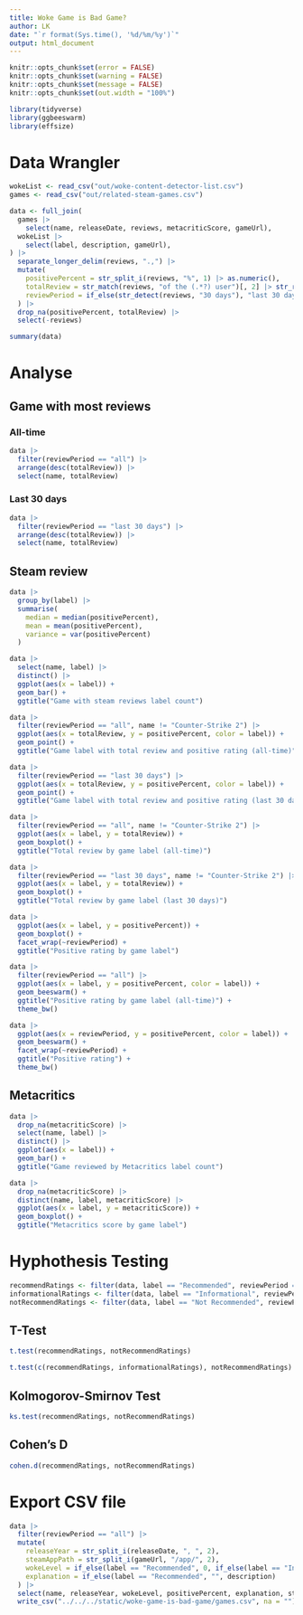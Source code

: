 ```yaml
---
title: Woke Game is Bad Game?
author: LK
date: "`r format(Sys.time(), '%d/%m/%y')`"
output: html_document
---
```


```r
knitr::opts_chunk$set(error = FALSE)
knitr::opts_chunk$set(warning = FALSE)
knitr::opts_chunk$set(message = FALSE)
knitr::opts_chunk$set(out.width = "100%")
```

```r
library(tidyverse)
library(ggbeeswarm)
library(effsize)
```

# Data Wrangler

```r
wokeList <- read_csv("out/woke-content-detector-list.csv")
games <- read_csv("out/related-steam-games.csv")
```

```r
data <- full_join(
  games |>
    select(name, releaseDate, reviews, metacriticScore, gameUrl),
  wokeList |>
    select(label, description, gameUrl),
) |>
  separate_longer_delim(reviews, ".,") |>
  mutate(
    positivePercent = str_split_i(reviews, "%", 1) |> as.numeric(),
    totalReview = str_match(reviews, "of the (.*?) user")[, 2] |> str_replace_all(",", "") |> as.numeric(),
    reviewPeriod = if_else(str_detect(reviews, "30 days"), "last 30 days", "all")
  ) |>
  drop_na(positivePercent, totalReview) |>
  select(-reviews)

summary(data)
```

# Analyse

## Game with most reviews

### All-time

```r
data |>
  filter(reviewPeriod == "all") |>
  arrange(desc(totalReview)) |>
  select(name, totalReview)
```

### Last 30 days

```r
data |>
  filter(reviewPeriod == "last 30 days") |>
  arrange(desc(totalReview)) |>
  select(name, totalReview)
```

## Steam review

```r
data |>
  group_by(label) |>
  summarise(
    median = median(positivePercent),
    mean = mean(positivePercent),
    variance = var(positivePercent)
  )
```

```r
data |>
  select(name, label) |>
  distinct() |>
  ggplot(aes(x = label)) +
  geom_bar() +
  ggtitle("Game with steam reviews label count")
```

```r
data |>
  filter(reviewPeriod == "all", name != "Counter-Strike 2") |>
  ggplot(aes(x = totalReview, y = positivePercent, color = label)) +
  geom_point() +
  ggtitle("Game label with total review and positive rating (all-time)")
```

```r
data |>
  filter(reviewPeriod == "last 30 days") |>
  ggplot(aes(x = totalReview, y = positivePercent, color = label)) +
  geom_point() +
  ggtitle("Game label with total review and positive rating (last 30 days)")
```

```r
data |>
  filter(reviewPeriod == "all", name != "Counter-Strike 2") |>
  ggplot(aes(x = label, y = totalReview)) +
  geom_boxplot() +
  ggtitle("Total review by game label (all-time)")
```

```r
data |>
  filter(reviewPeriod == "last 30 days", name != "Counter-Strike 2") |>
  ggplot(aes(x = label, y = totalReview)) +
  geom_boxplot() +
  ggtitle("Total review by game label (last 30 days)")
```

```r
data |>
  ggplot(aes(x = label, y = positivePercent)) +
  geom_boxplot() +
  facet_wrap(~reviewPeriod) +
  ggtitle("Positive rating by game label")
```

```r
data |>
  filter(reviewPeriod == "all") |>
  ggplot(aes(x = label, y = positivePercent, color = label)) +
  geom_beeswarm() +
  ggtitle("Positive rating by game label (all-time)") +
  theme_bw()
```

```r
data |>
  ggplot(aes(x = reviewPeriod, y = positivePercent, color = label)) +
  geom_beeswarm() +
  facet_wrap(~reviewPeriod) +
  ggtitle("Positive rating") +
  theme_bw()
```

## Metacritics

```r
data |>
  drop_na(metacriticScore) |>
  select(name, label) |>
  distinct() |>
  ggplot(aes(x = label)) +
  geom_bar() +
  ggtitle("Game reviewed by Metacritics label count")
```

```r
data |>
  drop_na(metacriticScore) |>
  distinct(name, label, metacriticScore) |>
  ggplot(aes(x = label, y = metacriticScore)) +
  geom_boxplot() +
  ggtitle("Metacritics score by game label")
```

# Hyphothesis Testing

```r
recommendRatings <- filter(data, label == "Recommended", reviewPeriod == "all")$positivePercent
informationalRatings <- filter(data, label == "Informational", reviewPeriod == "all")$positivePercent
notRecommendRatings <- filter(data, label == "Not Recommended", reviewPeriod == "all")$positivePercent
```

## T-Test

```r
t.test(recommendRatings, notRecommendRatings)
```

```r
t.test(c(recommendRatings, informationalRatings), notRecommendRatings)
```

## Kolmogorov-Smirnov Test

```r
ks.test(recommendRatings, notRecommendRatings)
```

## Cohen's D

```r
cohen.d(recommendRatings, notRecommendRatings)
```

# Export CSV file

```r
data |>
  filter(reviewPeriod == "all") |>
  mutate(
    releaseYear = str_split_i(releaseDate, ", ", 2),
    steamAppPath = str_split_i(gameUrl, "/app/", 2),
    wokeLevel = if_else(label == "Recommended", 0, if_else(label == "Informational", 1, 2)),
    explanation = if_else(label == "Recommended", "", description)
  ) |>
  select(name, releaseYear, wokeLevel, positivePercent, explanation, steamAppPath) |>
  write_csv("../../../static/woke-game-is-bad-game/games.csv", na = "")
```
